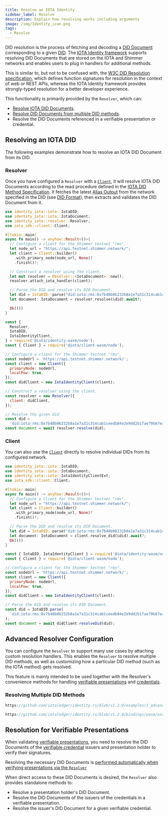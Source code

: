 ```yaml
---
title: Resolve an IOTA Identity
sidebar_label: Resolve
description: Explain how resolving works including arguments
image: /img/Identity_icon.png
tags:
  - Resolve
---
```



DID resolution is the process of fetching and decoding a [DID Document](https://www.w3.org/TR/did-core/#dfn-did-documents) corresponding to a given [DID](https://www.w3.org/TR/did-core/#dfn-decentralized-identifiers).
The [IOTA Identity framework](https://github.com/iotaledger/identity.rs) supports resolving DID Documents that are
stored on the IOTA and Shimmer networks and enables users to plug in handlers for additional methods.

This is similar to, but not to be confused with,
the [W3C DID Resolution specification](https://w3c-ccg.github.io/did-resolution/),
which defines function signatures for resolution in the context of web or REST APIs,
whereas the IOTA Identity framework provides strongly-typed resolution for a better developer experience.

This functionality is primarily provided by the `Resolver`, which can:

- [Resolve IOTA DID Documents](#resolving-an-iota-did).
- [Resolve DID Documents from multiple DID methods](#resolving-multiple-did-methods).
- Resolve the DID Documents referenced in a verifiable presentation or credential.

## Resolving an IOTA DID

The following examples demonstrate how to resolve an IOTA DID Document from its DID.

### Resolver

Once you have configured a `Resolver` with a [`Client`](/iota-sdk/welcome), it will resolve
IOTA DID Documents according to the read procedure defined in the [IOTA DID Method Specification](../../references/specifications/iota-did-method-spec.mdx#read).
It fetches the latest [Alias Output](../../references/specifications/iota-did-method-spec.mdx#alias-output) from the network specified in the DID (see [DID Format](../../references/specifications/iota-did-method-spec.mdx#did-format)),
then extracts and validates the DID Document from it.

<Tabs groupId="language" queryString>
<TabItem value="rust" label="Rust">

```rust
use identity_iota::iota::IotaDID;
use identity_iota::iota::IotaDocument;
use identity_iota::resolver::Resolver;
use iota_sdk::client::Client;

#[tokio::main]
async fn main() -> anyhow::Result<()>{
  // Configure a client for the Shimmer testnet "rms".
  let node_url = "https://api.testnet.shimmer.network/";
  let client = Client::builder()
    .with_primary_node(node_url, None)?
    .finish()?;

  // Construct a resolver using the client.
  let mut resolver = Resolver::<IotaDocument>::new();
  resolver.attach_iota_handler(client);

  // Parse the DID and resolve its DID Document.
  let did = IotaDID::parse("did:iota:rms:0x7b48b06232b8a1e7a31c314cab1ceedb84e2e9dd2b1fae79b67eaa4595f15e47")?;
  let document: IotaDocument = resolver.resolve(&did).await?;

  Ok(())
}
```

</TabItem>
<TabItem value="typescript-node" label="Typescript (Node.js)">

```js
const {
  Resolver,
  IotaDID,
  IotaIdentityClient,
} = require('@iota/identity-wasm/node');
const { Client } = require('@iota/client-wasm/node');

// Configure a client for the Shimmer testnet "rms".
const nodeUrl = 'https://api.testnet.shimmer.network/';
const client = new Client({
  primaryNode: nodeUrl,
  localPow: true,
});
const didClient = new IotaIdentityClient(client);

// Construct a resolver using the client.
const resolver = new Resolver({
  client: didClient,
});

// Resolve the given did
const did =
  'did:iota:rms:0x7b48b06232b8a1e7a31c314cab1ceedb84e2e9dd2b1fae79b67eaa4595f15e47';
const document = await resolver.resolve(did);
```

</TabItem>
</Tabs>

### Client

You can also use the [`Client`](/iota-sdk/welcome) directly to resolve individual DIDs from its configured network.

<Tabs groupId="language" queryString>
<TabItem value="rust" label="Rust">

```rust
use identity_iota::iota::IotaDID;
use identity_iota::iota::IotaDocument;
use identity_iota::iota::IotaIdentityClientExt;
use iota_sdk::client::Client;

#[tokio::main]
async fn main() -> anyhow::Result<()>{
  // Configure a client for the Shimmer testnet "rms".
  let node_url = "https://api.testnet.shimmer.network/";
  let client = Client::builder()
    .with_primary_node(node_url, None)?
    .finish()?;

  // Parse the DID and resolve its DID Document.
  let did = IotaDID::parse("did:iota:rms:0x7b48b06232b8a1e7a31c314cab1ceedb84e2e9dd2b1fae79b67eaa4595f15e47")?;
  let document: IotaDocument = client.resolve_did(&did).await?;
  Ok(())
}
```

</TabItem>
<TabItem value="typescript-node" label="Typescript (Node.js)">

```js
const { IotaDID, IotaIdentityClient } = require('@iota/identity-wasm/node');
const { Client } = require('@iota/client-wasm/node');

// Configure a client for the Shimmer testnet "rms".
const nodeUrl = 'https://api.testnet.shimmer.network/';
const client = new Client({
  primaryNode: nodeUrl,
  localPow: true,
});
const didClient = new IotaIdentityClient(client);

// Parse the DID and resolve its DID Document.
const did = IotaDID.parse(
  'did:iota:rms:0x7b48b06232b8a1e7a31c314cab1ceedb84e2e9dd2b1fae79b67eaa4595f15e47',
);
const document = await didClient.resolveDid(did);
```

</TabItem>
</Tabs>

## Advanced Resolver Configuration

You can configure the `Resolver` to support many use cases by attaching custom resolution handlers.
This enables the  `Resolver` to resolve multiple DID methods, as well as customizing how
a particular DID method (such as the IOTA method) gets resolved.

This feature is mainly intended to be used together with the Resolver's convenience methods for
handling [verifiable presentations](../verifiable-presentations/create-and-validate.mdx)
and [credentials](./../../explanations/verifiable-credentials.mdx).

### Resolving Multiple DID Methods

<Tabs groupId="language" queryString>
<TabItem value="rust" label="Rust">

```rust reference
https://github.com/iotaledger/identity.rs/blob/v1.2.0/examples/1_advanced/5_custom_resolution.rs
```

</TabItem>
<TabItem value="typescript-node" label="Typescript (Node.js)">

```ts reference
https://github.com/iotaledger/identity.rs/blob/v1.2.0/bindings/wasm/examples/src/1_advanced/4_custom_resolution.ts
```

</TabItem>
</Tabs>

## Resolution for Verifiable Presentations

When validating [verifiable presentations](./../verifiable-presentations/create-and-validate.mdx), you need to
resolve the DID Documents of the [verifiable credential](./../../explanations/verifiable-credentials.mdx) issuers
and presentation holder to verify their signatures.

Resolving the necessary DID Documents is
[performed automatically when verifying presentations via the `Resolver`](../verifiable-presentations/create-and-validate.mdx#example-code)

When direct access to these DID Documents is desired, the `Resolver` also provides standalone methods to:

- Resolve a presentation holder's DID Document.
- Resolve the DID Documents of the issuers of the credentials in a verifiable presentation.
- Resolve the issuer's DID Document for a given verifiable credential.
